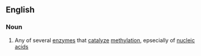 ==English==

===Noun===
{{wikipedia}}
{{en-noun}}

#{{enzyme}} Any of several [[enzyme]]s that [[catalyze]] [[methylation]], epsecially of [[nucleic acid]]s